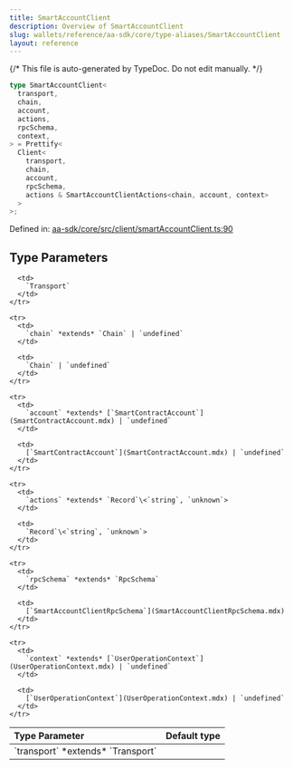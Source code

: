 ```yaml
---
title: SmartAccountClient
description: Overview of SmartAccountClient
slug: wallets/reference/aa-sdk/core/type-aliases/SmartAccountClient
layout: reference
---
```


{/* This file is auto-generated by TypeDoc. Do not edit manually. */}

```ts
type SmartAccountClient<
  transport,
  chain,
  account,
  actions,
  rpcSchema,
  context,
> = Prettify<
  Client<
    transport,
    chain,
    account,
    rpcSchema,
    actions & SmartAccountClientActions<chain, account, context>
  >
>;
```

Defined in: [aa-sdk/core/src/client/smartAccountClient.ts:90](https://github.com/alchemyplatform/aa-sdk/blob/dc58c113ff1eeb06d4b3f76c505cbbaad47db8fc/aa-sdk/core/src/client/smartAccountClient.ts#L90)

## Type Parameters

<table>
  <thead>
    <tr>
      <th align="left">Type Parameter</th>
      <th align="left">Default type</th>
    </tr>
  </thead>

  <tbody>
    <tr>
      <td>
        `transport` *extends* `Transport`
      </td>

      <td>
        `Transport`
      </td>
    </tr>

    <tr>
      <td>
        `chain` *extends* `Chain` | `undefined`
      </td>

      <td>
        `Chain` | `undefined`
      </td>
    </tr>

    <tr>
      <td>
        `account` *extends* [`SmartContractAccount`](SmartContractAccount.mdx) | `undefined`
      </td>

      <td>
        [`SmartContractAccount`](SmartContractAccount.mdx) | `undefined`
      </td>
    </tr>

    <tr>
      <td>
        `actions` *extends* `Record`\<`string`, `unknown`>
      </td>

      <td>
        `Record`\<`string`, `unknown`>
      </td>
    </tr>

    <tr>
      <td>
        `rpcSchema` *extends* `RpcSchema`
      </td>

      <td>
        [`SmartAccountClientRpcSchema`](SmartAccountClientRpcSchema.mdx)
      </td>
    </tr>

    <tr>
      <td>
        `context` *extends* [`UserOperationContext`](UserOperationContext.mdx) | `undefined`
      </td>

      <td>
        [`UserOperationContext`](UserOperationContext.mdx) | `undefined`
      </td>
    </tr>

  </tbody>
</table>
